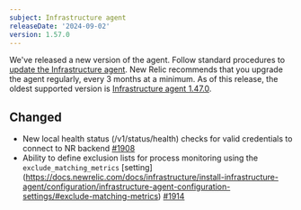 ```yaml
---
subject: Infrastructure agent
releaseDate: '2024-09-02'
version: 1.57.0
---
```


We've released a new version of the agent. Follow standard procedures to [update the Infrastructure agent](https://docs.newrelic.com/docs/infrastructure/install-configure-manage-infrastructure/update-or-uninstall/update-infrastructure-agent).
New Relic recommends that you upgrade the agent regularly, every 3 months at a minimum. As of this release, the oldest supported version is [Infrastructure agent 1.47.0](https://docs.newrelic.com/docs/release-notes/infrastructure-release-notes/infrastructure-agent-release-notes/new-relic-infrastructure-agent-1470/).

## Changed

* New local health status (/v1/status/health) checks for valid credentials to connect to NR backend [#1908](https://github.com/newrelic/infrastructure-agent/pull/1908)
* Ability to define exclusion lists for process monitoring using the `exclude_matching_metrics` [setting] (https://docs.newrelic.com/docs/infrastructure/install-infrastructure-agent/configuration/infrastructure-agent-configuration-settings/#exclude-matching-metrics) [#1914](https://github.com/newrelic/infrastructure-agent/pull/1914)
